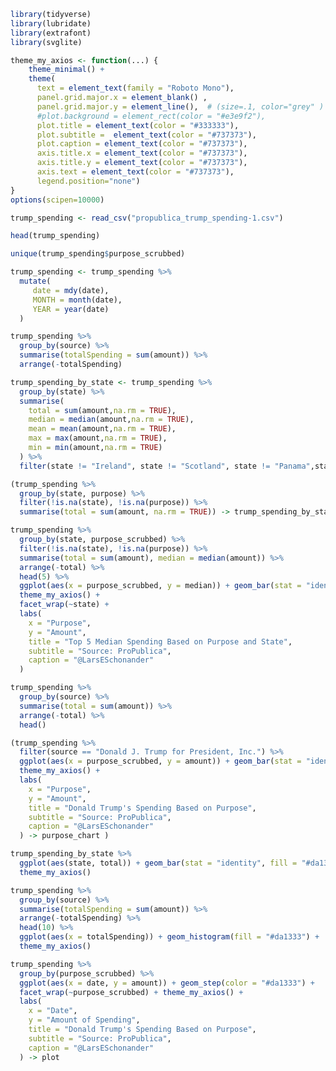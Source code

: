 ```{r}
library(tidyverse)
library(lubridate)
library(extrafont)
library(svglite)
```

```{r}
theme_my_axios <- function(...) {
    theme_minimal() +
    theme(
      text = element_text(family = "Roboto Mono"),
      panel.grid.major.x = element_blank() ,
      panel.grid.major.y = element_line(),  # (size=.1, color="grey" )
      #plot.background = element_rect(color = "#e3e9f2"),
      plot.title = element_text(color = "#333333"),
      plot.subtitle =  element_text(color = "#737373"),
      plot.caption = element_text(color = "#737373"),
      axis.title.x = element_text(color = "#737373"),
      axis.title.y = element_text(color = "#737373"),
      axis.text = element_text(color = "#737373"),
      legend.position="none")  
}
options(scipen=10000)
```


```{r}
trump_spending <- read_csv("propublica_trump_spending-1.csv")
```

```{r}
head(trump_spending)
```

```{r}
unique(trump_spending$purpose_scrubbed)
```

```{r}
trump_spending <- trump_spending %>%
  mutate(
     date = mdy(date),
     MONTH = month(date),
     YEAR = year(date)
  )
```

```{r}
trump_spending %>%
  group_by(source) %>%
  summarise(totalSpending = sum(amount)) %>%
  arrange(-totalSpending)
```

```{r}
trump_spending_by_state <- trump_spending %>%
  group_by(state) %>%
  summarise(
    total = sum(amount,na.rm = TRUE),
    median = median(amount,na.rm = TRUE),
    mean = mean(amount,na.rm = TRUE),
    max = max(amount,na.rm = TRUE),
    min = min(amount,na.rm = TRUE)
  ) %>%
  filter(state != "Ireland", state != "Scotland", state != "Panama",state != "British Columbia") 
```

```{r}
(trump_spending %>%
  group_by(state, purpose) %>%
  filter(!is.na(state), !is.na(purpose)) %>%
  summarise(total = sum(amount, na.rm = TRUE)) -> trump_spending_by_state_purpose)
```

```{r}
trump_spending %>%
  group_by(state, purpose_scrubbed) %>%
  filter(!is.na(state), !is.na(purpose)) %>%
  summarise(total = sum(amount), median = median(amount)) %>%
  arrange(-total) %>%
  head(5) %>%
  ggplot(aes(x = purpose_scrubbed, y = median)) + geom_bar(stat = "identity", fill = "#da1333") +
  theme_my_axios() +
  facet_wrap(~state) +
  labs(
    x = "Purpose",
    y = "Amount",
    title = "Top 5 Median Spending Based on Purpose and State",
    subtitle = "Source: ProPublica",
    caption = "@LarsESchonander"
  ) 
```


```{r}
trump_spending %>%
  group_by(source) %>%
  summarise(total = sum(amount)) %>%
  arrange(-total) %>%
  head()
```

```{r}
(trump_spending %>%
  filter(source == "Donald J. Trump for President, Inc.") %>%
  ggplot(aes(x = purpose_scrubbed, y = amount)) + geom_bar(stat = "identity", fill = "#da1333") +
  theme_my_axios() +
  labs(
    x = "Purpose",
    y = "Amount",
    title = "Donald Trump's Spending Based on Purpose",
    subtitle = "Source: ProPublica",
    caption = "@LarsESchonander"
  ) -> purpose_chart )
```

```{r}
trump_spending_by_state %>%
  ggplot(aes(state, total)) + geom_bar(stat = "identity", fill = "#da1333") +
  theme_my_axios()
```

```{r}
trump_spending %>%
  group_by(source) %>%
  summarise(totalSpending = sum(amount)) %>%
  arrange(-totalSpending) %>%
  head(10) %>%
  ggplot(aes(x = totalSpending)) + geom_histogram(fill = "#da1333") +
  theme_my_axios()
```

```{r}
trump_spending %>%
  group_by(purpose_scrubbed) %>%
  ggplot(aes(x = date, y = amount)) + geom_step(color = "#da1333") +
  facet_wrap(~purpose_scrubbed) + theme_my_axios() +
  labs(
    x = "Date",
    y = "Amount of Spending",
    title = "Donald Trump's Spending Based on Purpose",
    subtitle = "Source: ProPublica",
    caption = "@LarsESchonander"
  ) -> plot
```

```{r}

```


